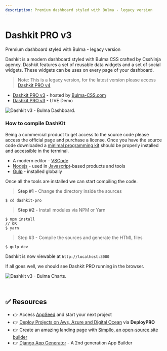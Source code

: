 ```yaml
---
description: Premium dashboard styled with Bulma - legacy version
---
```


# Dashkit PRO v3

<SubHeading>Premium dashboard styled with Bulma - legacy version</SubHeading>

Dashkit is a modern dashboard styled with Bulma CSS crafted by CssNinja agency. Dashkit features a set of reusable data widgets and a set of social widgets. These widgets can be uses on every page of your dashboard.

> Note: This is a legacy version, for the latest version please access [Dashkit PRO v4](dashkit-pro.mdx)

- [Dashkit PRO v3](https://bulma-css.com/dashkit/) - hosted by [Bulma-CSS.com](https://bulma-css.com/)
- [Dashkit PRO v3](https://dashkit-pro.bulma-css.com/) - LIVE Demo

![Dashkit v3 - Bulma Dashboard.](../../../static/assets/dashkit-v3-bulma-css.jpg)

### How to compile DashKit <a href="#how-to-compile-dashkit" id="how-to-compile-dashkit"></a>

Being a commercial product to get access to the source code please access the official page and purchase a license. Once you have the source code downloaded a [minimal programming kit](https://docs.appseed.us/content/tutorials/minimal-programming-kit) should be properly installed and accessible in the terminal.

- A modern editor - [VSCode](https://code.visualstudio.com/)​
- ​[Nodejs](https://nodejs.org/en/) - used in [Javascript](https://developer.mozilla.org/en-US/docs/Web/JavaScript)-based products and tools
- [Gulp](https://gulpjs.com/) - installed globally&#x20;

Once all the tools are installed we can start compiling the code.

> **Step #1** - Change the directory inside the sources

```
$ cd dashkit-pro
```

> **Step #2** - Install modules via NPM or Yarn

```
$ npm install
// OR
$ yarn
```

> Step #3 - Compile the sources and generate the HTML files

```
$ gulp dev
```

Dashkit is now viewable at `http://localhost:3000`

If all goes well, we should see Dashkit PRO running in the browser.

![Dashkit v3 - Bulma Charts. ](../../../static/assets/dashkit-v3-bulma-css-charts.jpg)

<br />

## ✅ Resources 

- 👉 Access [AppSeed](https://appseed.us/) and start your next project
- 👉 [Deploy Projects on Aws, Azure and Digital Ocean](https://www.docs.deploypro.dev/) via **DeployPRO**
- 👉 Create an amazing landing page with [Simpllo, an open-source site builder](https://www.simpllo.com/)
- 👉 [Django App Generator](https://app-generator.dev/django/) - A 2nd generation App Builder
